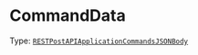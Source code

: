 # CommandData

Type: [`RESTPostAPIApplicationCommandsJSONBody`](https://discord-api-types.dev/api/discord-api-types-v10#RESTPostAPIApplicationCommandsJSONBody)
